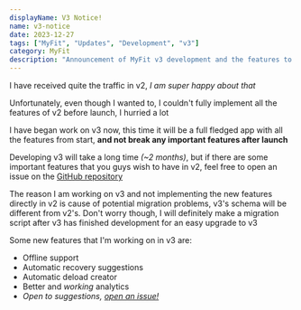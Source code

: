```yaml
---
displayName: V3 Notice!
name: v3-notice
date: 2023-12-27
tags: ["MyFit", "Updates", "Development", "v3"]
category: MyFit
description: "Announcement of MyFit v3 development and the features to expect."
---
```


I have received quite the traffic in v2, *I am super happy about that*

Unfortunately, even though I wanted to, I couldn't fully implement all the features of v2 before launch, I hurried a lot

I have began work on v3 now, this time it will be a full fledged app with all the features from start, **and not break any important features after launch**

Developing v3 will take a long time *(~2 months)*, but if there are some important features that you guys wish to have in v2, feel free to open an issue on the [GitHub repository](https://github.com/WhyAsh5114/MyFit/issues)

The reason I am working on v3 and not implementing the new features directly in v2 is cause of potential migration problems, v3's schema will be different from v2's. Don't worry though, I will definitely make a migration script after v3 has finished development for an easy upgrade to v3

Some new features that I'm working on in v3 are:

- Offline support
- Automatic recovery suggestions
- Automatic deload creator
- Better and *working* analytics
- *Open to suggestions, [open an issue!](https://github.com/WhyAsh5114/MyFit/issues)*
